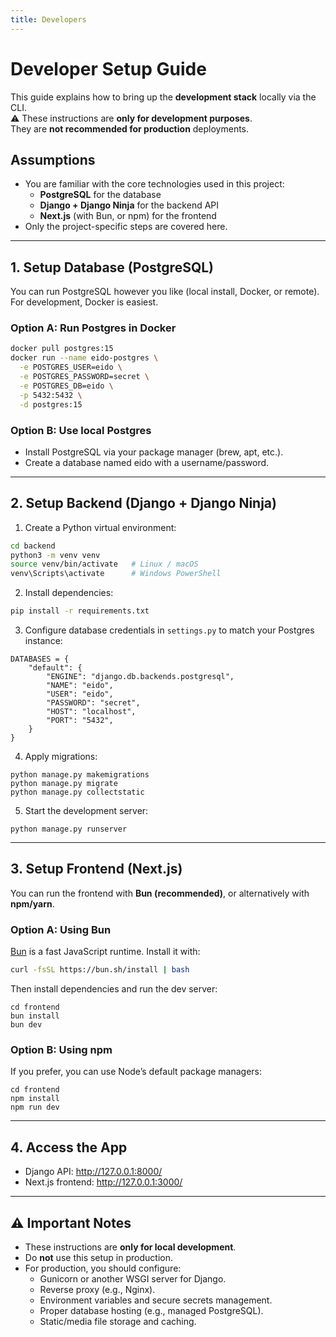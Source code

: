 ```yaml
---
title: Developers
---
```


# Developer Setup Guide

This guide explains how to bring up the **development stack** locally via the CLI.  
⚠️ These instructions are **only for development purposes**.  
They are **not recommended for production** deployments.

## Assumptions

- You are familiar with the core technologies used in this project:
  - **PostgreSQL** for the database
  - **Django + Django Ninja** for the backend API
  - **Next.js** (with Bun, or npm) for the frontend
- Only the project-specific steps are covered here.

---

## 1. Setup Database (PostgreSQL)

You can run PostgreSQL however you like (local install, Docker, or remote). For development, Docker is easiest.

### Option A: Run Postgres in Docker
```bash
docker pull postgres:15
docker run --name eido-postgres \
  -e POSTGRES_USER=eido \
  -e POSTGRES_PASSWORD=secret \
  -e POSTGRES_DB=eido \
  -p 5432:5432 \
  -d postgres:15
```

### Option B: Use local Postgres
- Install PostgreSQL via your package manager (brew, apt, etc.).
- Create a database named eido with a username/password.

---

## 2. Setup Backend (Django + Django Ninja)

1. Create a Python virtual environment:
```bash
cd backend
python3 -m venv venv
source venv/bin/activate   # Linux / macOS
venv\Scripts\activate      # Windows PowerShell
```

2. Install dependencies:
```bash
pip install -r requirements.txt
```

3. Configure database credentials in `settings.py` to match your Postgres instance:
```
DATABASES = {
    "default": {
        "ENGINE": "django.db.backends.postgresql",
        "NAME": "eido",
        "USER": "eido",
        "PASSWORD": "secret",
        "HOST": "localhost",
        "PORT": "5432",
    }
}
```

4. Apply migrations:
```
python manage.py makemigrations
python manage.py migrate
python manage.py collectstatic
```

5. Start the development server:
```
python manage.py runserver
```

---

## 3. Setup Frontend (Next.js)
You can run the frontend with **Bun (recommended)**, or alternatively with **npm/yarn**.

### Option A: Using Bun
[Bun](https://bun.sh) is a fast JavaScript runtime. Install it with:
```bash
curl -fsSL https://bun.sh/install | bash
```

Then install dependencies and run the dev server:
```
cd frontend
bun install
bun dev
```


### Option B: Using npm
If you prefer, you can use Node’s default package managers:
```
cd frontend
npm install
npm run dev
```

---

## 4. Access the App
- Django API: http://127.0.0.1:8000/
- Next.js frontend: http://127.0.0.1:3000/

---

## ⚠️ Important Notes

- These instructions are **only for local development**.  
- Do **not** use this setup in production.  
- For production, you should configure:
  - Gunicorn or another WSGI server for Django.
  - Reverse proxy (e.g., Nginx).
  - Environment variables and secure secrets management.
  - Proper database hosting (e.g., managed PostgreSQL).
  - Static/media file storage and caching.